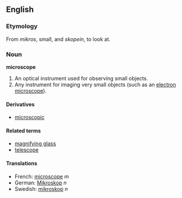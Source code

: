 ==English==

===Etymology===
From {{Gr.}} ''mikros'', small, and ''skopein'', to look at.

===Noun===
'''microscope'''

# An optical instrument used for observing small objects.
# Any instrument for imaging very small objects (such as an [[electron microscope]]).

====Derivatives====
*[[microscopic]]

====Related terms====
*[[magnifying glass]]
*[[telescope]]

====Translations====
*French: [[microscope]] ''m''
*German: [[Mikroskop]] ''n''
*Swedish: [[mikroskop]] ''n''